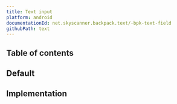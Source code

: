 ```yaml
---
title: Text input
platform: android
documentationId: net.skyscanner.backpack.text/-bpk-text-field
githubPath: text
---
```





## Table of contents

## Default

<AndroidComponentScreenshots
  lightMode={screenshotDefault}
  darkMode={screenshotDefaultDm}
  altText="Android text field component" />

## Implementation

<Readme />
